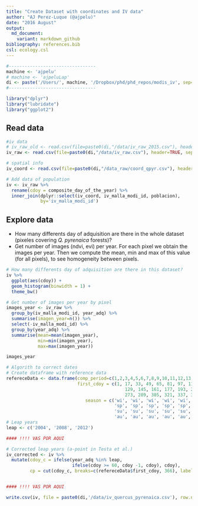 ```yaml
---
title: "Create Dataset with coordinates and IV data"
author: "AJ Perez-Luque (@ajpelu)"
date: "2016 August"
output:  
  md_document:
    variant: markdown_github
bibliography: references.bib
csl: ecology.csl
---
```


```r
#---------------------------------
machine <- 'ajpelu'
# machine <- 'ajpeluLap'
di <- paste('/Users/', machine, '/Dropbox/phd/phd_repos/modis_iv', sep='')
#---------------------------------
```

```r
library("dplyr")
library("lubridate")
library("ggplot2")
```

## Read data 
```r
#iv data
# iv_raw_old <- read.csv(file=paste0(di,"/data/iv_raw_2015.csv"), header=TRUE, sep=",")
iv_raw <- read.csv(file=paste0(di,"/data/iv_raw.csv"), header=TRUE, sep=",")

# spatial info
iv_coord <- read.csv(file=paste0(di,"/data_raw/coord_qpyr.csv"), header=TRUE, sep=",")

# Add data of population 
iv <- iv_raw %>% 
  rename(cdoy = composite_day_of_the_year) %>% 
  inner_join(dplyr::select(iv_coord, iv_malla_modi_id, poblacion), 
             by='iv_malla_modi_id')

```

## Explore data

* How many differents day of adquisition are there in the whole dataset (pixeles covering *Q. pyrenaica* forests)? 
* Get number of images (ndvi, evi) per year. For each pixel we obtain the images per year. Then we compute the mean, min and max of this value (for all pixels), to see homogeneity between pixels. 

```r
# How many differents day of adquisition are there in this dataset?
iv %>% 
  ggplot(aes(cdoy)) + 
  geom_histogram(binwidth = 1) + 
  theme_bw()

# Get number of images per year by pixel 
images_year <- iv_raw %>% 
  group_by(iv_malla_modi_id, year_adq) %>% 
  summarise(imagen_year=n()) %>% 
  select(-iv_malla_modi_id) %>% 
  group_by(year_adq) %>% 
  summarise(mean=mean(imagen_year),
            min=min(imagen_year),
            max=max(imagen_year))

images_year 
```





```r


# Algorith to correct dates
# Create dataframe with reference data
refereceData <- data.frame(comp_period=c(1,2,3,4,5,6,7,8,9,10,11,12,13,14,15,16,17,18,19,20,21,22,23),
                           first_cdoy = c(1, 17, 33, 49, 65, 81, 97, 113,
                                             129, 145, 161, 177, 193, 209, 225, 241, 257,
                                             273, 289, 305, 321, 337, 353), 
                              season = c('wi', 'wi', 'wi', 'wi', 'wi',
                                         'sp', 'sp', 'sp', 'sp', 'sp', 'sp',
                                         'su', 'su', 'su', 'su', 'su', 'su',
                                         'au', 'au', 'au', 'au', 'au', 'au'))
# Leap years 
leap <- c('2004', '2008', '2012')

#### !!!! VAS POR AQUI 

# Corrected leap years (a-point in Testa et al.)
iv_corrected <- iv %>% 
  mutate(cdoy_c = ifelse(year_adq %in% leap, 
                         ifelse(cdoy >= 60, cdoy -1, cdoy), cdoy), 
         cp = cut(cdoy_c, breaks=c(refereceData$first_cdoy, 366), labels=refereceData$comp_period)) 


#### !!!! VAS POR AQUI 

write.csv(iv, file = paste0(di,'/data/iv_quercus_pyrenaica.csv'), row.names = FALSE)
```

